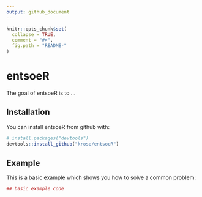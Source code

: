 ```yaml
---
output: github_document
---
```


<!-- README.md is generated from README.Rmd. Please edit that file -->

```r
knitr::opts_chunk$set(
  collapse = TRUE,
  comment = "#>",
  fig.path = "README-"
)
```

# entsoeR

The goal of entsoeR is to ...

## Installation

You can install entsoeR from github with:

```r
# install.packages("devtools")
devtools::install_github("krose/entsoeR")
```

## Example

This is a basic example which shows you how to solve a common problem:

```r
## basic example code
```
